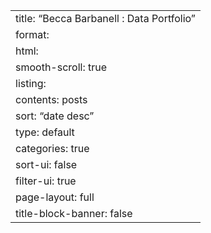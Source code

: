 ---
title: "Becca Barbanell : Data Portfolio"
format: 
  html: 
    smooth-scroll: true
listing:
  contents: posts
  sort: "date desc"
  type: default
  categories: true
  sort-ui: false
  filter-ui: true
page-layout: full
title-block-banner: false
---